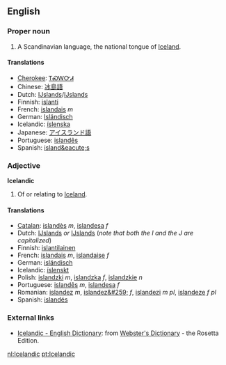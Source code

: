 ==English==
===Proper noun===
#A Scandinavian language, the national tongue of [[Iceland]].

====Translations====
*[[Cherokee]]: [[ᎢᏍᎳᏅᏗ]]
*Chinese: [[冰島語]]
*Dutch: [[Ĳslands]]/[[IJslands]] {{n}}
*Finnish: [[islanti]]
*French: [[islandais]] ''m''
*German: [[Isländisch]] {{n}}
*Icelandic: [[íslenska]]
*Japanese: [[アイスランド語]]
*Portuguese: [[islandês]] {{m}}
*Spanish: [[island&eacute;s]]

=== Adjective ===
'''Icelandic'''

#Of or relating to [[Iceland]].

====Translations====
*[[Catalan]]: [[islandès]] ''m'', [[islandesa]] ''f''
*Dutch: [[Ĳslands]] ''or'' [[IJslands]] (''note that both the I and the J are capitalized'')
*Finnish: [[islantilainen]]
*French: [[islandais]] ''m'', [[islandaise]] ''f''
*German: [[isländisch]]
*Icelandic: [[íslenskt]]
*Polish: [[islandzki]] ''m'', [[islandzka]] ''f'', [[islandzkie]] ''n''
*Portuguese: [[islandês]] ''m'', [[islandesa]] ''f''
*Romanian: [[islandez]] ''m'', [[islandez&#259;]] ''f'', [[islandezi]] ''m pl'', [[islandeze]] ''f pl''
*Spanish: [[islandés]]

=== External links ===
*[http://www.websters-online-dictionary.org/definition/Icelandic-english/ Icelandic - English Dictionary]: from [http://www.websters-online-dictionary.org/ Webster's Dictionary] - the Rosetta Edition.

[[nl:Icelandic]]
[[pt:Icelandic]]